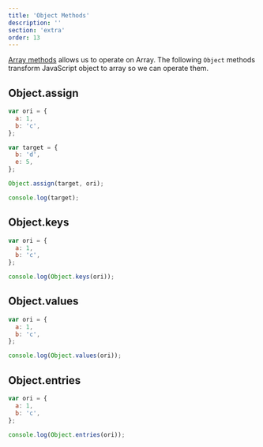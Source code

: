 ```yaml
---
title: 'Object Methods'
description: ''
section: 'extra'
order: 13
---
```


[Array methods](/js-the-react-parts/array-methods/) allows us to operate on Array. The following `Object` methods transform JavaScript object to array so we can operate them.

## Object.assign

```js live
var ori = {
  a: 1,
  b: 'c',
};

var target = {
  b: 'd',
  e: 5,
};

Object.assign(target, ori);

console.log(target);
```

## Object.keys

```js live
var ori = {
  a: 1,
  b: 'c',
};

console.log(Object.keys(ori));
```

## Object.values

```js live
var ori = {
  a: 1,
  b: 'c',
};

console.log(Object.values(ori));
```

## Object.entries

```js live
var ori = {
  a: 1,
  b: 'c',
};

console.log(Object.entries(ori));
```
